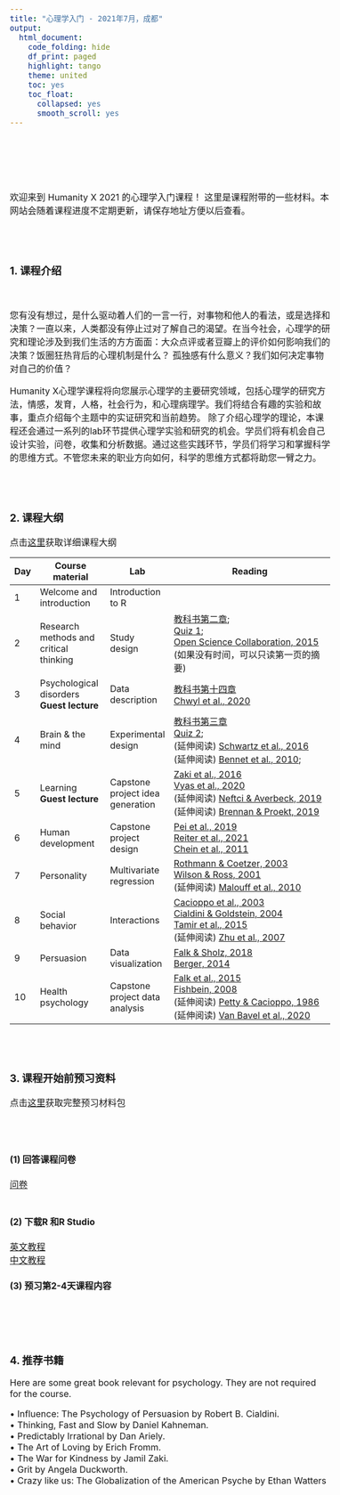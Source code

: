 ```yaml
---
title: "心理学入门 - 2021年7月，成都"
output:
  html_document:
    code_folding: hide
    df_print: paged
    highlight: tango
    theme: united
    toc: yes
    toc_float:
      collapsed: yes
      smooth_scroll: yes
---
```


<style type="text/css">
  body{
  font-size: 12pt;
}
</style>


<br>
<br>
<br>
<br>

欢迎来到 Humanity X 2021 的心理学入门课程！ 这里是课程附带的一些材料。本网站会随着课程进度不定期更新，请保存地址方便以后查看。


<br>
<br>

### 1. 课程介绍
<br>

您有没有想过，是什么驱动着人们的一言一行，对事物和他人的看法，或是选择和决策？一直以来，人类都没有停止过对了解自己的渴望。在当今社会，心理学的研究和理论涉及到我们生活的方方面面：大众点评或者豆瓣上的评价如何影响我们的决策？饭圈狂热背后的心理机制是什么？
孤独感有什么意义？我们如何决定事物对自己的价值？ 

Humanity X心理学课程将向您展示心理学的主要研究领域，包括心理学的研究方法，情感，发育，人格，社会行为，和心理病理学。我们将结合有趣的实验和故事，重点介绍每个主题中的实证研究和当前趋势。 除了介绍心理学的理论，本课程还会通过一系列的lab环节提供心理学实验和研究的机会。学员们将有机会自己设计实验，问卷，收集和分析数据。通过这些实践环节，学员们将学习和掌握科学的思维方式。不管您未来的职业方向如何，科学的思维方式都将助您一臂之力。

<br>
<br>

### 2. 课程大纲

点击[这里](files/syllabus.pdf)获取详细课程大纲

| Day | Course material                        | Lab                              | Reading                                                                                       |
|-----|----------------------------------------|----------------------------------|-----------------------------------------------------------------------------------------------|
| 1   | Welcome and introduction               | Introduction to R                |                                                                                               |
| 2   | Research methods and critical thinking | Study design                     | [教科书第二章](files/readings/quiz1_reading.pdf); <br> [Quiz 1](files/readings/quiz1.pdf);<br>  [Open Science Collaboration, 2015](files/readings/science_reproducibility.pdf) (如果没有时间，可以只读第一页的摘要)        |
| 3   | Psychological disorders     <br> **Guest lecture**            | Data description                 |[教科书第十四章](files/readings/ch14.pdf)<br>[Chwyl et al., 2020](files/readings/3_chwyl.pdf)|
| 4   | Brain & the mind                       | Experimental design              |   [教科书第三章](files/readings/quiz2_reading.pdf)<br>[Quiz 2](files/readings/quiz2.pdf); <br>(延伸阅读) [Schwartz et al., 2016](files/readings/neuroscience_psychology.pdf)<br> (延伸阅读) [Bennet et al., 2010](files/readings/salmon.pdf);                                                                                           |
| 5   | Learning      <br> **Guest lecture**               | Capstone project idea generation | [Zaki et al., 2016](files/readings/5_zaki.pdf)<br>[Vyas et al., 2020](files/readings/5_vyas.pdf)<br> (延伸阅读) [Neftci & Averbeck, 2019](files/readings/5_neftci.pdf)    <br>(延伸阅读) [Brennan & Proekt, 2019](files/readings/5_brennan.pdf)                                                                                          |
| 6   | Human development                            | Capstone project design          | [Pei et al., 2019](files/readings/6_pei.pdf)<br> [Reiter et al., 2021](files/readings/6_reiter.pdf) <br> [Chein et al., 2011](files/readings/6_chein.pdf)|
| 7   | Personality                         | Multivariate regression          |  [Rothmann & Coetzer, 2003](files/readings/7_rothmann.pdf)<br>[Wilson & Ross, 2001](files/readings/7_wilson.pdf)<br>  (延伸阅读) [Malouff et al., 2010](files/readings/7_Malouff.pdf)                                                                                           |
| 8   | Social behavior                             | Interactions                     |  [Cacioppo et al., 2003](files/readings/8_cacioppo.pdf)<br>[Cialdini & Goldstein, 2004](files/readings/8_cialdini.pdf)<br>[Tamir et al., 2015](files/readings/8_tamir.pdf) <br>(延伸阅读) [Zhu et al., 2007](files/readings/8_zhu.pdf)                                                                                      |
| 9   | Persuasion                      | Data visualization               | [Falk & Sholz, 2018](files/readings/9_falk.pdf)<br> [Berger, 2014](files/readings/9_berger.pdf)                                                                                              |
| 10  | Health psychology               | Capstone project data analysis   | [Falk et al., 2015](files/readings/10_falk.pdf) <br>   [Fishbein, 2008](files/readings/10_fishbein.pdf) <br>(延伸阅读) [Petty & Cacioppo, 1986](files/readings/10_petty.pdf) <br>(延伸阅读) [Van Bavel et al., 2020](files/readings/10_bavel.pdf)                                                                                       |

<br>
<br>

### 3. 课程开始前预习资料


点击[这里](files/quizzes/package.pdf)获取完整预习材料包

<br>
<br>

#### (1) 回答课程问卷
[问卷](https://wj.qq.com/s2/8674634/6a3b/)
<br>
<br>

#### (2) 下载R 和R Studio

[英文教程](files/quizzes/r.pdf)<br>
[中文教程](https://zhuanlan.zhihu.com/p/157631204?utm_source=wechat_session&utm_medium=social&s_r=0)
<br>

#### (3) 预习第2-4天课程内容


<br>
<br>
<br>


### 4. 推荐书籍

Here are some great book relevant for psychology. They are not required for the course.

•	Influence: The Psychology of Persuasion by Robert B. Cialdini.<br>
•	Thinking, Fast and Slow by Daniel Kahneman.<br>
•	Predictably Irrational by Dan Ariely.<br>
•	The Art of Loving by Erich Fromm.<br>
•	The War for Kindness by Jamil Zaki.<br>
•	Grit by Angela Duckworth.<br>
• Crazy like us: The Globalization of the American Psyche by Ethan Watters <br>
